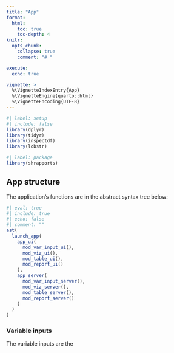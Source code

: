 ```yaml
---
title: "App"
format: 
  html:
    toc: true
    toc-depth: 4
knitr:
  opts_chunk: 
    collapse: true
    comment: "# " 

execute:
  echo: true

vignette: >
  %\VignetteIndexEntry{App}
  %\VignetteEngine{quarto::html}
  %\VignetteEncoding{UTF-8}
---
```


```r
#| label: setup
#| include: false
library(dplyr)
library(tidyr)
library(inspectdf)
library(lobstr)
```

```r
#| label: package
library(shrapports)
```

## App structure 

The application's functions are in the abstract syntax tree below:

```r
#| eval: true
#| include: true
#| echo: false
#| comment: ""
ast(
  launch_app(
    app_ui(
      mod_var_input_ui(),
      mod_viz_ui(),
      mod_table_ui(),
      mod_report_ui()
    ),
    app_server(
      mod_var_input_server(),
      mod_viz_server(),
      mod_table_server(),
      mod_report_server()
    )
  )
)
```


### Variable inputs 

The variable inputs are the 
